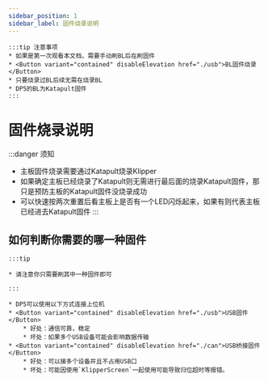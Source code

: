 ```yaml
---
sidebar_position: 1
sidebar_label: 固件烧录说明
---
```





    :::tip 注意事项
    * 如果是第一次观看本文档，需要手动刷BL后在刷固件 
    * <Button variant="contained" disableElevation href="./usb">BL固件烧录</Button>
    * 只要烧录过BL后续无需在烧录BL
    * DP5的BL为Katapult固件
    :::


# 固件烧录说明

:::danger 须知
* 主板固件烧录需要通过Katapult烧录Klipper
* 如果确定主板已经烧录了Katapult则无需进行最后面的烧录Katapult固件，那只是预防主板的Katapult固件没烧录成功
* 可以快速按两次重置后看主板上是否有一个LED闪烁起来，如果有则代表主板已经进去Katapult固件
:::

## 如何判断你需要的哪一种固件

    :::tip

    * 请注意你只需要刷其中一种固件即可

    :::
    
    * DP5可以使用以下方式连接上位机
    * <Button variant="contained" disableElevation href="./usb">USB固件</Button>
        * 好处：通信可靠，稳定
        * 坏处：如果多个USB设备可能会影响数据传输
    * <Button variant="contained" disableElevation href="./can">USB桥接固件</Button>
        * 好处：可以接多个设备并且不占用USB口
        * 坏处：可能因使用`KlipperScreen`一起使用可能导致归位超时等报错。
